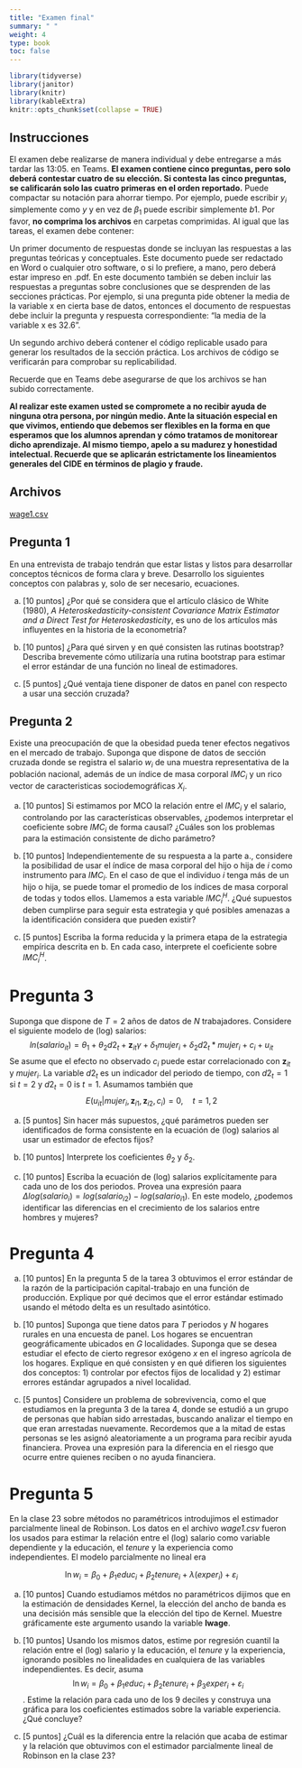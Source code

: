 ```yaml
---
title: "Examen final"
summary: " "
weight: 4
type: book
toc: false
---
```


```r
library(tidyverse)
library(janitor)
library(knitr)
library(kableExtra)
knitr::opts_chunk$set(collapse = TRUE)
```

## Instrucciones
  
El examen debe realizarse de manera individual y debe entregarse a más tardar las 13:05. en Teams. **El examen contiene cinco preguntas, pero solo deberá contestar cuatro de su elección. Si contesta las cinco preguntas, se calificarán solo las cuatro primeras en el orden reportado.** Puede compactar su notación para ahorrar tiempo. Por ejemplo, puede escribir $y_i$ simplemente como $y$ y en vez de $\beta_1$ puede escribir simplemente $b1$. Por favor, **no comprima los archivos** en carpetas comprimidas. Al igual que las tareas, el examen debe contener:

Un primer documento de respuestas donde se incluyan las respuestas a las preguntas teóricas y conceptuales. Este documento puede ser redactado en Word o cualquier otro software, o si lo prefiere, a mano, pero deberá estar impreso en .pdf. En este documento también se deben incluir las respuestas a preguntas sobre conclusiones que se desprenden de las secciones prácticas. Por ejemplo, si una pregunta pide obtener la media de la variable x en cierta base de datos, entonces el documento de respuestas debe incluir la pregunta y respuesta correspondiente: “la media de la variable x es 32.6”.

Un segundo archivo deberá contener el código replicable usado para generar los resultados de la sección práctica. Los archivos de código se verificarán para comprobar su replicabilidad.

Recuerde que en Teams debe asegurarse de que los archivos se han subido correctamente.

**Al realizar este examen usted se compromete a no recibir ayuda de ninguna otra persona, por ningún medio. Ante la situación especial en que vivimos, entiendo que debemos ser flexibles en la forma en que esperamos que los alumnos aprendan y cómo tratamos de monitorear dicho aprendizaje. Al mismo tiempo, apelo a su madurez y honestidad intelectual. Recuerde que se aplicarán estrictamente los lineamientos generales del CIDE en términos de plagio y fraude.**


## Archivos


[wage1.csv](/examenes/wage1.csv)


## Pregunta 1

En una entrevista de trabajo tendrán que estar listas y listos para desarrollar conceptos técnicos de forma clara y breve. Desarrollo los siguientes conceptos con palabras y, solo de ser necesario, ecuaciones.

a. [10 puntos] ¿Por qué se considera que el artículo clásico de White (1980), *A Heteroskedasticity-consistent Covariance Matrix Estimator and a Direct Test for Heteroskedasticity*, es uno de los artículos más influyentes en la historia de la econometría?

a. [10 puntos] ¿Para qué sirven y en qué consisten las rutinas bootstrap? Describa brevemente cómo utilizaría una rutina bootstrap para estimar el error estándar de una función no lineal de estimadores.

a. [5 puntos] ¿Qué ventaja tiene disponer de datos en panel con respecto a usar una sección cruzada?


## Pregunta 2

Existe una preocupación de que la obesidad pueda tener efectos negativos en el mercado de trabajo. Suponga que dispone de datos de sección cruzada donde se registra el salario $w_i$ de una muestra representativa de la población nacional, además de un índice de masa corporal $IMC_i$ y un rico vector de caracteristicas sociodemográficas $X_i$.

a. [10 puntos] Si estimamos por MCO la relación entre el $IMC_i$ y el salario, controlando por las características observables, ¿podemos interpretar el coeficiente sobre $IMC_i$ de forma causal? ¿Cuáles son los problemas para la estimación consistente de dicho parámetro?

a. [10 puntos] Independientemente de su respuesta a la parte a., considere la posibilidad de usar el índice de masa corporal del hijo o hija de $i$ como instrumento para $IMC_i$. En el caso de que el individuo $i$ tenga más de un hijo o hija, se puede tomar el promedio de los índices de masa corporal de todas y todos ellos. Llamemos a esta variable $IMC^H_i$. ¿Qué supuestos deben cumplirse para seguir esta estrategia y qué posibles amenazas a la identificación considera que pueden existir?

a. [5 puntos] Escriba la forma reducida y la primera etapa de la estrategia empírica descrita en b. En cada caso, interprete el coeficiente sobre $IMC^H_i$.






# Pregunta 3

Suponga que dispone de $T=2$ años de datos de $N$ trabajadores. Considere el siguiente modelo de (log) salarios: $$ln(salario_{it})=\theta_1+\theta_2 d2_t + \mathbf{z}_{it}\gamma+\delta_1 mujer_i +\delta_2 d2_t*mujer_i + c_i + u_{it}$$ Se asume que el efecto no observado $c_i$ puede estar correlacionado con $\mathbf{z}_{it}$ y $mujer_i$. La variable $d2_t$ es un indicador del periodo de tiempo, con $d2_t=1$ si $t=2$ y $d2_t=0$ is $t=1$. Asumamos también que $$E(u_{it}|mujer_i,\mathbf{z}_{i1},\mathbf{z}_{i2},c_i)=0,\quad t=1,2$$

a. [5 puntos] Sin hacer más supuestos, ¿qué parámetros pueden ser identificados de forma consistente en la ecuación de (log) salarios al usar un estimador de efectos fijos?

a. [10 puntos] Interprete los coeficientes $\theta_2$ y $\delta_2$.

a. [10 puntos] Escriba la ecuación de (log) salarios explícitamente para cada uno de los dos periodos. Provea una expresión paara $\Delta log(salario_i)=log(salario_{i2})-log(salario_{i1})$. En este modelo, ¿podemos identificar las diferencias en el crecimiento de los salarios entre hombres y mujeres?


# Pregunta 4

a. [10 puntos] En la pregunta 5 de la tarea 3 obtuvimos el error estándar de la razón de la participación capital-trabajo en una función de producción. Explique por qué decimos que el error estándar estimado usando el método delta es un resultado asintótico.

a. [10 puntos] Suponga que tiene datos para $T$ periodos y $N$ hogares rurales en una encuesta de panel. Los hogares se encuentran geográficamente ubicados en $G$ localidades. Suponga que se desea estudiar el efecto de cierto regresor exógeno $x$ en el ingreso agrícola de los hogares. Explique en qué consisten y en qué difieren los siguientes dos conceptos: 1) controlar por efectos fijos de localidad y 2) estimar errores estándar agrupados a nivel localidad.

a. [5 puntos] Considere un problema de sobrevivencia, como el que estudiamos en la pregunta 3 de la tarea 4, donde se estudió a un grupo de personas que habían sido arrestadas, buscando analizar el tiempo en que eran arrestadas nuevamente. Recordemos que a la mitad de estas personas se les asignó aleatoriamente a un programa para recibir ayuda financiera. Provea una expresión para la diferencia en el riesgo que ocurre entre quienes reciben o no ayuda financiera.




# Pregunta 5

En la clase 23 sobre métodos no paramétricos introdujimos el estimador parcialmente lineal de Robinson. Los datos en el archivo *wage1.csv* fueron los usados para estimar la relación entre el (log) salario como variable dependiente y la educación, el *tenure* y la experiencia como independientes. El modelo parcialmente no lineal era

$$\ln w_i= \beta_0+\beta_1 educ_i + \beta_2 tenure_i + \lambda(exper_i) + \varepsilon_i$$

a. [10 puntos] Cuando estudiamos métdos no paramétricos dijimos que en la estimación de densidades Kernel, la elección del ancho de banda es una decisión más sensible que la elección del tipo de Kernel. Muestre gráficamente este argumento usando la variable **lwage**.

a. [10 puntos] Usando los mismos datos, estime por regresión cuantil la relación entre el (log) salario y la educación, el *tenure* y la experiencia, ignorando posibles no linealidades en cualquiera de las variables independientes. Es decir, asuma $$\ln w_i= \beta_0+\beta_1 educ_i + \beta_2 tenure_i + \beta_3 exper_i + \varepsilon_i $$. Estime la relación para cada uno de los 9 deciles y construya una gráfica para los coeficientes estimados sobre la variable experiencia. ¿Qué concluye?

a. [5 puntos] ¿Cuál es la diferencia entre la relación que acaba de estimar y la relación que obtuvimos con el estimador parcialmente lineal de Robinson en la clase 23?








